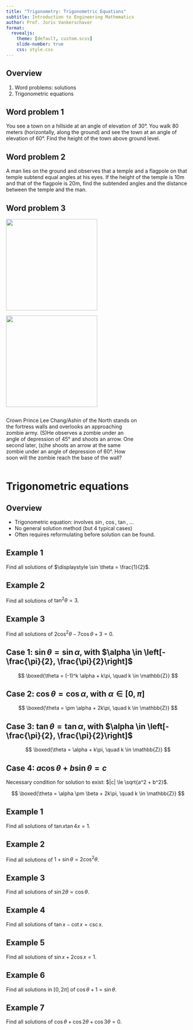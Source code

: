 ```yaml
---
title: "Trigonometry: Trigonometric Equations"
subtitle: Introduction to Engineering Mathematics
author: Prof. Joris Vankerschaver
format:
  revealjs:
    theme: [default, custom.scss]
    slide-number: true
    css: style.css
---
```


## Overview

1. Word problems: solutions
2. Trigonometric equations

## Word problem 1 {.smaller}

You see a town on a hillside at an angle of elevation of 30°. You walk 80 meters (horizontally, along the ground) and see the town at an angle of elevation of 60°. Find the height of the town above ground level.

## Word problem 2 {.smaller}

A man lies on the ground and observes that a temple and a flagpole on that temple subtend equal angles at his eyes. If the height of the temple is 10m and that of the flagpole is 20m, find the subtended angles and the distance between the temple and the man.

## Word problem 3 {.smaller}

![](./images/01-trigonometry/crown-prince.png){.absolute top=25 right=0 width=250}

![](./images/01-trigonometry/ashin-cropped.png){.absolute top=300 right=0 width=250}

:::: {.columns }
::: {.column width="75%"}
Crown Prince Lee Chang/Ashin of the North stands on the fortress walls and overlooks an approaching zombie army. (S)He observes a zombie under an angle of depression of 45° and shoots an arrow. One second later, (s)he shoots an arrow at the same zombie under an angle of depression of 60°. How soon will the zombie reach the base of the wall?
:::
::: {.column width="25%"}
:::
::::

# Trigonometric equations

## Overview

- Trigonometric equation: involves $\sin$, $\cos$, $\tan$, ...
- No general solution method (but 4 typical cases)
- Often requires reformulating before solution can be found.

## Example 1

Find all solutions of $\displaystyle \sin \theta = \frac{1}{2}$.

## Example 2

Find all solutions of $\displaystyle \tan^2 \theta = 3$.

## Example 3

Find all solutions of $2 \cos^2\theta - 7 \cos \theta + 3 = 0$.

## Case 1: $\sin \theta = \sin \alpha$, with $\alpha \in \left[-\frac{\pi}{2}, \frac{\pi}{2}\right]$

$$
    \boxed{\theta = (-1)^k \alpha + k\pi, \quad k \in \mathbb{Z}}
$$

## Case 2: $\cos \theta = \cos \alpha$, with $\alpha \in [0, \pi]$

$$
    \boxed{\theta = \pm \alpha + 2k\pi, \quad k \in \mathbb{Z}}
$$

## Case 3: $\tan \theta = \tan \alpha$, with $\alpha \in \left[-\frac{\pi}{2}, \frac{\pi}{2}\right]$

$$
    \boxed{\theta = \alpha + k\pi, \quad k \in \mathbb{Z}}
$$

## Case 4: $a \cos \theta + b \sin \theta = c$

Necessary condition for solution to exist: $|c| \le \sqrt{a^2 + b^2}$.

$$
    \boxed{\theta = \alpha \pm \beta + 2k\pi, \quad k \in \mathbb{Z}}
$$


## Example 1

Find all solutions of $\tan x \tan 4x = 1$.

## Example 2

Find all solutions of $1 + \sin \theta = 2 \cos^2 \theta$.

## Example 3

Find all solutions of $\sin 2\theta = \cos \theta$.

## Example 4

Find all solutions of $\tan x - \cot x = \csc x$.

## Example 5

Find all solutions of $\sin x + 2 \cos x = 1$.

## Example 6

Find all solutions in $[0, 2\pi]$ of $\cos \theta + 1 = \sin \theta$.

## Example 7

Find all solutions of $\cos \theta + \cos 2 \theta + \cos 3 \theta = 0$.


